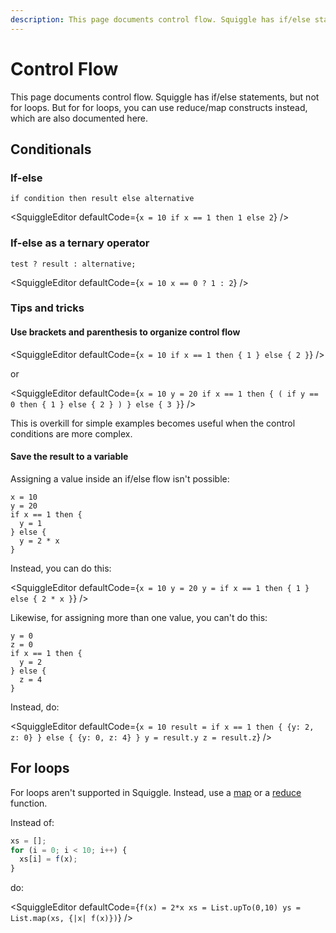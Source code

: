 ```yaml
---
description: This page documents control flow. Squiggle has if/else statements, but not for loops.
---
```




# Control Flow

This page documents control flow. Squiggle has if/else statements, but not for loops. But for for loops, you can use reduce/map constructs instead, which are also documented here.

## Conditionals

### If-else

```squiggle
if condition then result else alternative
```

<SquiggleEditor
  defaultCode={`
x = 10
if x == 1 then 1 else 2
`}
/>

### If-else as a ternary operator

```squiggle
test ? result : alternative;
```

<SquiggleEditor
  defaultCode={`
x = 10
x == 0 ? 1 : 2
`}
/>

### Tips and tricks

#### Use brackets and parenthesis to organize control flow

<SquiggleEditor
  defaultCode={`
x = 10
if x == 1 then {
  1
} else {
  2
}
`}
/>

or

<SquiggleEditor
  defaultCode={`
x = 10
y = 20
if x == 1 then {
  (
    if y == 0 then {
      1
    } else {
      2
    }
  )
} else {
  3
}
`}
/>

This is overkill for simple examples becomes useful when the control conditions are more complex.

#### Save the result to a variable

Assigning a value inside an if/else flow isn't possible:

```squiggle
x = 10
y = 20
if x == 1 then {
  y = 1
} else {
  y = 2 * x
}
```

Instead, you can do this:

<SquiggleEditor
  defaultCode={`
x = 10
y = 20
y = if x == 1 then {
  1
} else {
  2 * x
}
`}
/>

Likewise, for assigning more than one value, you can't do this:

```squiggle
y = 0
z = 0
if x == 1 then {
  y = 2
} else {
  z = 4
}
```

Instead, do:

<SquiggleEditor
  defaultCode={`
x = 10
result = if x == 1 then {
  {y: 2, z: 0}
} else {
  {y: 0, z: 4}
}
y = result.y
z = result.z
`}
/>

## For loops

For loops aren't supported in Squiggle. Instead, use a [map](/docs/Api/List#map) or a [reduce](/docs/Api/List#reduce) function.

Instead of:

```js
xs = [];
for (i = 0; i < 10; i++) {
  xs[i] = f(x);
}
```

do:

<SquiggleEditor
  defaultCode={`
f(x) = 2*x
xs = List.upTo(0,10)
ys = List.map(xs, {|x| f(x)})
`}
/>
